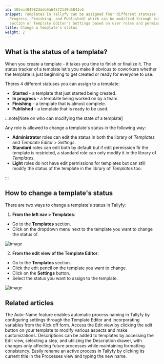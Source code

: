 ```yaml
---
id: 105ea4049823ddb9a64572149d5841c6
snippet: Templates in Tallyfy can be assigned four different statuses (Started, In
  Progress, Finishing, and Published) which can be modified through either the Templates
  section or Template Editor's Settings based on user roles and permissions.
title: Change a template's status
weight: 2
---
```


## What is the status of a template?

When you create a template - it takes you time to finish or finalize it. The status tracker of a template let's you make it obvious to coworkers whether the template is just beginning to get created or ready for everyone to use.

Theres 4 different statuses you can assign to a template:

- **Started** - a template that just started being created.
- **In progress** - a template being worked on by a team.
- **Finishing** - a template that is almost complete.
- **Published** - a template that is ready to be used.

:::note[Note on who can modifying the state of a template]

Any role is allowed to change a template's status in the following way:

- **Administrator** roles can edit the status in both the library of  _Templates_ and _Template Editor_ > _Settings_.
- **Standard** roles can edit both by default but if edit permission fir the template is restricted, a standard role can only modify it in the library of _Templates_.
- **Light** roles do not have edit permissions for templates but can still modify the status of the template in the library of _Templates_ too.

:::

## How to change a template's status

There are two ways to change a template's status in Tallyfy:

1. **From the left nav > Templates**:

- Go to the **Templates** section.
- Click on the dropdown menu next to the template you want to change the status of.

![image](https://screenshots.tallyfy.com/tallyfy%2Fpro%2Fdesktop-light-change-status-template-template-section.png)

2. **From the edit view of the Template Editor**:

- Go to the **Templates** section.
- Click the edit pencil on the template you want to change.
- Click on the **Settings** button.
- Select the status you want to assign to the template.

![image](https://screenshots.tallyfy.com/tallyfy%2Fpro%2Fdesktop-light-change-status-template-settings.png)


## Related articles
<CardGrid>
<LinkTitleCard header="<b>Edit Processes > Auto-name a process in Tallyfy</b>" href="/products/pro/tracking-and-tasks/processes/edit-processes/how-can-i-auto-name-a-process-in-tallyfy/" > The Auto-Name feature enables automatic process naming in Tallyfy by configuring settings through the Template Editor and incorporating variables from the Kick off form. </LinkTitleCard>
<LinkTitleCard header="<b>Templates > Edit a template</b>" href="/products/pro/documenting/templates/edit-templates/" > Access the Edit view by clicking the edit button on your template to modify various aspects and make customizations. </LinkTitleCard>
<LinkTitleCard header="<b>Edit Templates > Add a description to a template</b>" href="/products/pro/documenting/templates/edit-templates/add-description/" > Descriptions can be added to templates by accessing the Edit view, selecting a step, and utilizing the Description drawer, with changes only affecting future processes while maintaining formatting consistency. </LinkTitleCard>
<LinkTitleCard header="<b>Edit Processes > Rename a process</b>" href="/products/pro/tracking-and-tasks/processes/edit-processes/how-can-i-rename-a-process-in-tallyfy/" > Easily rename an active process in Tallyfy by clicking its current title in the Processes view and typing the new name. </LinkTitleCard>
</CardGrid>
